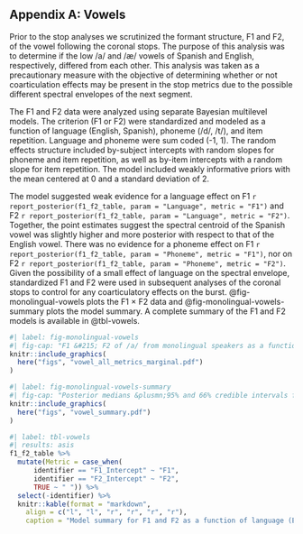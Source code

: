 
## Appendix A: Vowels

Prior to the stop analyses we scrutinized the formant structure, F1 and F2, of  the vowel following the coronal stops.
The purpose of this analysis was to determine if the low /a/ and /&aelig;/ vowels of Spanish and English, respectively, differed from each other.
This analysis was taken as a precautionary measure with the objective of determining whether or not coarticulation effects may be present in the stop metrics due to the possible different spectral envelopes of the next segment.

The F1 and F2 data were analyzed using separate Bayesian multilevel models.
The criterion (F1 or F2) were standardized and modeled as a function of language (English, Spanish), phoneme (/d/, /t/), and item repetition.
Language and phoneme were sum coded (-1, 1). 
The random effects structure included by-subject intercepts with random slopes for phoneme and item repetition, as well as by-item intercepts with a random slope for item repetition. 
The model included weakly informative priors with the mean centered at 0 and a standard deviation of 2.

The model suggested weak evidence for a language effect on F1 `r report_posterior(f1_f2_table, param = "Language", metric = "F1")` and F2
`r report_posterior(f1_f2_table, param = "Language", metric = "F2")`. 
Together, the point estimates suggest the spectral centroid of the Spanish vowel was slightly higher and more posterior with respect to that of the English vowel.
There was no evidence for a phoneme effect on F1 `r report_posterior(f1_f2_table, param = "Phoneme", metric = "F1")`, nor on F2 `r report_posterior(f1_f2_table, param = "Phoneme", metric = "F2")`.
Given the possibility of a small effect of language on the spectral envelope,  standardized F1 and F2 were used in subsequent analyses of the coronal stops to control for any coarticulatory effects on the burst.
@fig-monolingual-vowels plots the F1 &#215; F2 data and @fig-monolingual-vowels-summary plots the model summary. 
A complete summary of the F1 and F2 models is available in @tbl-vowels.

```r
#| label: fig-monolingual-vowels
#| fig-cap: "F1 &#215; F2 of /a/ from monolingual speakers as a function of language (English, Spanish). Transparent points represent raw data. Solid points indicate posterior means &plusmn;95% and 80% credible intervals."
knitr::include_graphics(
  here("figs", "vowel_all_metrics_marginal.pdf")
)
```

```r
#| label: fig-monolingual-vowels-summary
#| fig-cap: "Posterior medians &plusmn;95% and 66% credible intervals for F1 and F2 from monolingual speaker data."
knitr::include_graphics(
  here("figs", "vowel_summary.pdf")
)
```



```r
#| label: tbl-vowels
#| results: asis
f1_f2_table %>% 
  mutate(Metric = case_when(
      identifier == "F1_Intercept" ~ "F1", 
      identifier == "F2_Intercept" ~ "F2", 
      TRUE ~ " ")) %>% 
  select(-identifier) %>% 
  knitr::kable(format = "markdown", 
    align = c("l", "l", "r", "r", "r", "r"), 
    caption = "Model summary for F1 and F2 as a function of language (English, Spanish), phoneme (/d/, /t/), and item repetition for monolingual data. The percentage of the HDI contained within the ROPE is based on an effect size of &plusmn;0.1. {#tbl-vowels}")
```
